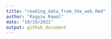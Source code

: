 ```yaml
---
title: "reading_data_from_the_web.Rmd"
author: "Ragyie Rawal"
date: "10/19/2021"
output: github_document
---
```


```r

```

